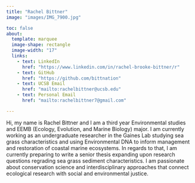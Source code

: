 ```yaml
---
title: "Rachel Bittner"
image: "images/IMG_7900.jpg"

toc: false
about:
  template: marquee
  image-shape: rectangle
  image-width: "17"
  links:
    - text: LinkedIn
      href: "https://www.linkedin.com/in/rachel-brooke-bittner/r"
    - text: GitHub
      href: "https://github.com/bittnation"
    - text: UCSB Email
      href: "mailto:rachelbittner@ucsb.edu"
    - text: Personal Email
      href: "mailto:rachelbittner7@gmail.com"

---
```


Hi, my name is Rachel Bittner and I am a third year Environmental studies and EEMB (Ecology, Evolution, and Marine Biology) major. I am currently working as an undergraduate researcher in the Gaines Lab studying sea grass characteristics and using Environmental DNA to inform management and restoration of coastal marine ecosystems. In regards to that, I am currently preparing to write a senior thesis expanding upon research questions regrading sea grass sediment characteristics. I am passionate about conservation science and interdisciplinary approaches that connect ecological research with social and environmental justice.  

